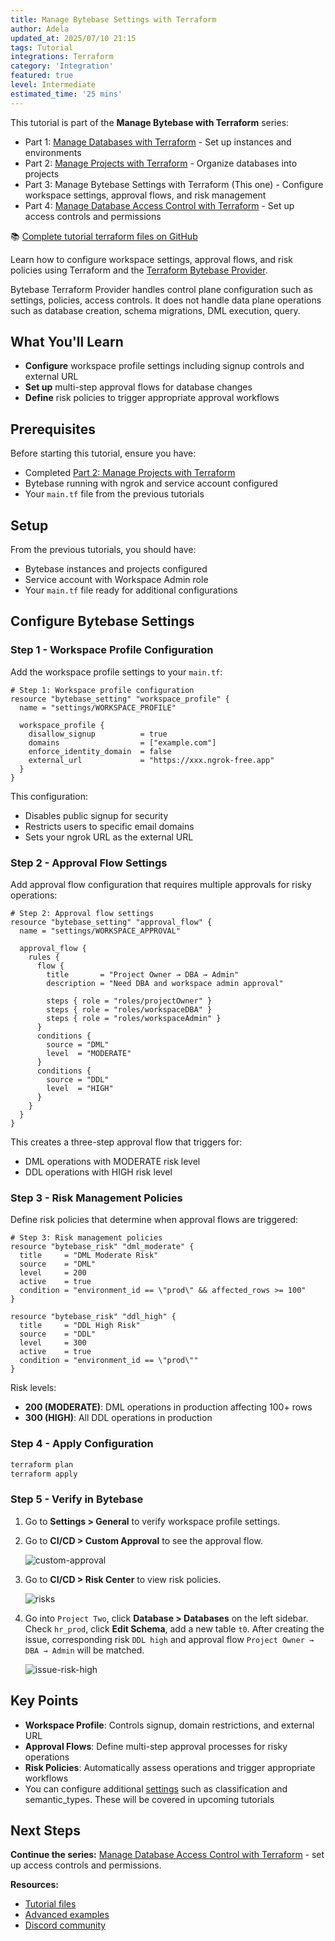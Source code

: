 ```yaml
---
title: Manage Bytebase Settings with Terraform
author: Adela
updated_at: 2025/07/10 21:15
tags: Tutorial
integrations: Terraform
category: 'Integration'
featured: true
level: Intermediate
estimated_time: '25 mins'
---
```


This tutorial is part of the **Manage Bytebase with Terraform** series:

- Part 1: [Manage Databases with Terraform](/tutorials/manage-databases-in-bytebase-with-terraform) - Set up instances and environments
- Part 2: [Manage Projects with Terraform](/tutorials/manage-projects-in-bytebase-with-terraform) - Organize databases into projects
- Part 3: Manage Bytebase Settings with Terraform (This one) - Configure workspace settings, approval flows, and risk management
- Part 4: [Manage Database Access Control with Terraform](/tutorials/manage-database-access-control-with-terraform) - Set up access controls and permissions

📚 [Complete tutorial terraform files on GitHub](https://github.com/bytebase/terraform-provider-bytebase/tree/main/tutorials)

Learn how to configure workspace settings, approval flows, and risk policies using Terraform and the [Terraform Bytebase Provider](https://registry.terraform.io/providers/bytebase/bytebase/latest/docs).

<Note>

Bytebase Terraform Provider handles control plane configuration such as settings, policies, access controls. It does not
handle data plane operations such as database creation, schema migrations, DML execution, query.

</Note>

## What You'll Learn

- **Configure** workspace profile settings including signup controls and external URL
- **Set up** multi-step approval flows for database changes
- **Define** risk policies to trigger appropriate approval workflows

## Prerequisites

Before starting this tutorial, ensure you have:

- Completed [Part 2: Manage Projects with Terraform](/tutorials/manage-projects-in-bytebase-with-terraform)
- Bytebase running with ngrok and service account configured
- Your `main.tf` file from the previous tutorials

## Setup

From the previous tutorials, you should have:

- Bytebase instances and projects configured
- Service account with Workspace Admin role
- Your `main.tf` file ready for additional configurations

## Configure Bytebase Settings

### Step 1 - Workspace Profile Configuration

Add the workspace profile settings to your `main.tf`:

```hcl
# Step 1: Workspace profile configuration
resource "bytebase_setting" "workspace_profile" {
  name = "settings/WORKSPACE_PROFILE"

  workspace_profile {
    disallow_signup          = true
    domains                  = ["example.com"]
    enforce_identity_domain  = false
    external_url             = "https://xxx.ngrok-free.app"
  }
}
```

This configuration:

- Disables public signup for security
- Restricts users to specific email domains
- Sets your ngrok URL as the external URL

### Step 2 - Approval Flow Settings

Add approval flow configuration that requires multiple approvals for risky operations:

```hcl
# Step 2: Approval flow settings
resource "bytebase_setting" "approval_flow" {
  name = "settings/WORKSPACE_APPROVAL"

  approval_flow {
    rules {
      flow {
        title       = "Project Owner → DBA → Admin"
        description = "Need DBA and workspace admin approval"

        steps { role = "roles/projectOwner" }
        steps { role = "roles/workspaceDBA" }
        steps { role = "roles/workspaceAdmin" }
      }
      conditions {
        source = "DML"
        level  = "MODERATE"
      }
      conditions {
        source = "DDL"
        level  = "HIGH"
      }
    }
  }
}
```

This creates a three-step approval flow that triggers for:

- DML operations with MODERATE risk level
- DDL operations with HIGH risk level

### Step 3 - Risk Management Policies

Define risk policies that determine when approval flows are triggered:

```hcl
# Step 3: Risk management policies
resource "bytebase_risk" "dml_moderate" {
  title     = "DML Moderate Risk"
  source    = "DML"
  level     = 200
  active    = true
  condition = "environment_id == \"prod\" && affected_rows >= 100"
}

resource "bytebase_risk" "ddl_high" {
  title     = "DDL High Risk"
  source    = "DDL"
  level     = 300
  active    = true
  condition = "environment_id == \"prod\""
}
```

Risk levels:

- **200 (MODERATE)**: DML operations in production affecting 100+ rows
- **300 (HIGH)**: All DDL operations in production

### Step 4 - Apply Configuration

```bash
terraform plan
terraform apply
```

### Step 5 - Verify in Bytebase

1. Go to **Settings > General** to verify workspace profile settings.
1. Go to **CI/CD > Custom Approval** to see the approval flow.

   ![custom-approval](/content/docs/tutorials/manage-bytebase-settings-with-terraform/bb-custom-approval.png)

1. Go to **CI/CD > Risk Center** to view risk policies.

   ![risks](/content/docs/tutorials/manage-bytebase-settings-with-terraform/bb-risks.png)

1. Go into `Project Two`, click **Database > Databases** on the left sidebar. Check `hr_prod`, click **Edit Schema**, add a new table `t0`. After creating the issue, corresponding risk `DDL high` and approval flow `Project Owner → DBA → Admin` will be matched.

   ![issue-risk-high](/content/docs/tutorials/manage-bytebase-settings-with-terraform/bb-issue-risk-high.png)

## Key Points

- **Workspace Profile**: Controls signup, domain restrictions, and external URL
- **Approval Flows**: Define multi-step approval processes for risky operations
- **Risk Policies**: Automatically assess operations and trigger appropriate workflows
- You can configure additional [settings](https://registry.terraform.io/providers/bytebase/bytebase/latest/docs/resources/setting) such as classification and semantic_types. These will be covered in upcoming tutorials

## Next Steps

**Continue the series:** [Manage Database Access Control with Terraform](/tutorials/manage-database-access-control-with-terraform) - set up access controls and permissions.

**Resources:**

- [Tutorial files](https://github.com/bytebase/terraform-provider-bytebase/tree/main/tutorials)
- [Advanced examples](https://github.com/bytebase/terraform-provider-bytebase/tree/main/examples)
- [Discord community](https://discord.gg/huyw7gRsyA)
